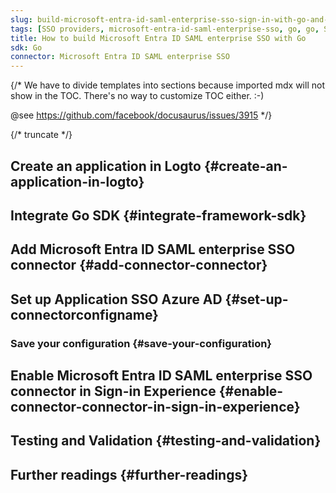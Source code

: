 ```yaml
---
slug: build-microsoft-entra-id-saml-enterprise-sso-sign-in-with-go-and-logto
tags: [SSO providers, microsoft-entra-id-saml-enterprise-sso, go, go, SAML authentication, enterprise login, SSO login]
title: How to build Microsoft Entra ID SAML enterprise SSO with Go
sdk: Go
connector: Microsoft Entra ID SAML enterprise SSO
---
```


{/*
  We have to divide templates into sections because imported mdx will not show in the TOC.
  There's no way to customize TOC either. :-)

  @see https://github.com/facebook/docusaurus/issues/3915
*/}




{/* truncate */}

<Intro connector={connector} sdk="Go" link="https://go.dev" />

## Create an application in Logto \{#create-an-application-in-logto}

<CreateApplication type="Traditional web" framework="Go" />

## Integrate Go SDK \{#integrate-framework-sdk}

<IntegrateSdk />

## Add Microsoft Entra ID SAML enterprise SSO connector \{#add-connector-connector}

<AddSsoConnector framework="Go" />

## Set up Application SSO Azure AD \{#set-up-connectorconfigname}

<ConnectorGuide />

### Save your configuration \{#save-your-configuration}

<SaveYourConfiguration connector={connector} />

## Enable Microsoft Entra ID SAML enterprise SSO connector in Sign-in Experience \{#enable-connector-connector-in-sign-in-experience}

<EnableSsoConnector />

## Testing and Validation \{#testing-and-validation}

<TestingAndValidation connector={connector} sdk="Go" />

## Further readings \{#further-readings}

<FurtherReadings />
